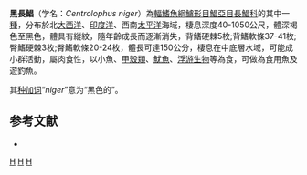 {{Speciesbox
| taxon = Centrolophus niger
| authority = [[Gmelin|Gmelin]], 1789
| status = NE
| status_system = IUCN3.1
| image = Centrolophus niger (Rudderfish).gif
| synonyms = *''Acentrolophus maculosus''<br /><small>Nardo, 1827</small>
*''Centrolophodes irvini''<br /><small>Gilchrist & von Bonde, 1923</small>
*''Centrolophodes irwini''<br /><small>Gilchrist & von Bonde, 1923</small>
*''Centrolophus liparis''<br /><small>Risso, 1827</small>
*''Centrolophus maoricus''<br /><small>Ogilby, 1893</small>
*''Centrolophus morio''<br /><small>Cuvier, 1833</small>
}}

'''黑長鯧'''（学名：''Centrolophus niger''）為[[輻鰭魚綱|輻鰭魚綱]][[鱸形目|鱸形目]][[鯧亞目|鯧亞目]][[長鯧科|長鯧科]]的其中一[[種|種]]，分布於北[[大西洋|大西洋]]、[[印度洋|印度洋]]、西南[[太平洋|太平洋]]海域，棲息深度40-1050公尺，體深褐色至黑色，體具有縱紋，隨年齡成長而逐漸消失，背鰭硬棘5枚;背鰭軟條37-41枚;臀鰭硬棘3枚;臀鰭軟條20-24枚，體長可達150公分，棲息在中底層水域，可能成小群活動，屬肉食性，以小魚、[[甲殼類|甲殼類]]、[[魷魚|魷魚]]、[[浮游生物|浮游生物]]等為食，可做為食用魚及遊釣魚。

其[[种加词|种加词]]“''niger''”意为“黑色的”。

== 参考文献 ==
{{reflist}}
*{{FishBase_species|genus=Centrolophus|species=niger|year=2012|month=7}}

{{鱸形目小作品}}

{{Taxonbar}}
[[Category:食用魚|H]]
[[Category:長鯧屬|H]]
[[Category:1789年描述的魚類|H]]
